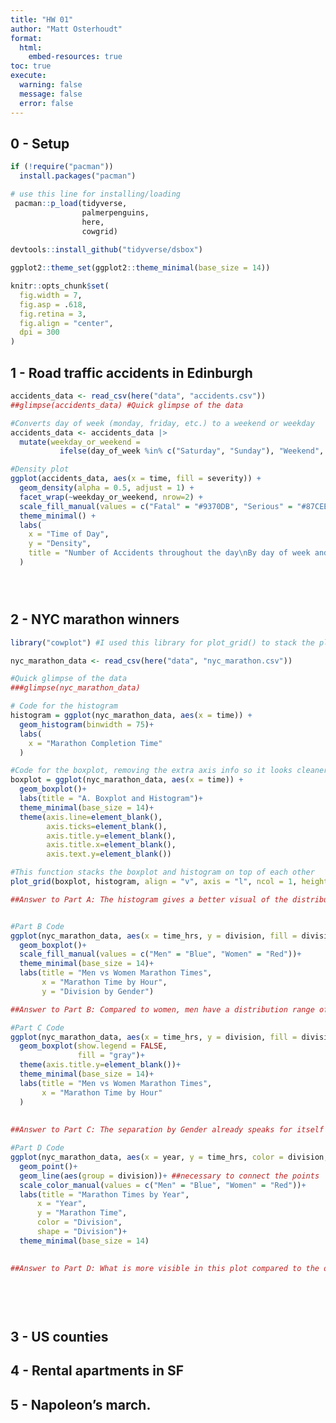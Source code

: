 ```yaml
---
title: "HW 01"
author: "Matt Osterhoudt"
format: 
  html:
    embed-resources: true
toc: true
execute: 
  warning: false
  message: false
  error: false
---
```


## 0 - Setup

```r
if (!require("pacman")) 
  install.packages("pacman")

# use this line for installing/loading
 pacman::p_load(tidyverse,
                palmerpenguins,
                here,
                cowgrid) 
 
devtools::install_github("tidyverse/dsbox")

ggplot2::theme_set(ggplot2::theme_minimal(base_size = 14))

knitr::opts_chunk$set(
  fig.width = 7,
  fig.asp = .618,
  fig.retina = 3,
  fig.align = "center",
  dpi = 300
)
```

## 1 - Road traffic accidents in Edinburgh

```r

accidents_data <- read_csv(here("data", "accidents.csv"))
##glimpse(accidents_data) #Quick glimpse of the data

#Converts day of week (monday, friday, etc.) to a weekend or weekday
accidents_data <- accidents_data |>
  mutate(weekday_or_weekend = 
           ifelse(day_of_week %in% c("Saturday", "Sunday"), "Weekend", "Weekday"))

#Density plot
ggplot(accidents_data, aes(x = time, fill = severity)) +
  geom_density(alpha = 0.5, adjust = 1) +
  facet_wrap(~weekday_or_weekend, nrow=2) +
  scale_fill_manual(values = c("Fatal" = "#9370DB", "Serious" = "#87CEEB", "Slight" = "#FFFFE0")) +
  theme_minimal() +
  labs(
    x = "Time of Day",
    y = "Density",
    title = "Number of Accidents throughout the day\nBy day of week and severity"
  )





```

## 2 - NYC marathon winners

```r


library("cowplot") #I used this library for plot_grid() to stack the plots.

nyc_marathon_data <- read_csv(here("data", "nyc_marathon.csv"))

#Quick glimpse of the data
###glimpse(nyc_marathon_data) 

# Code for the histogram
histogram = ggplot(nyc_marathon_data, aes(x = time)) + 
  geom_histogram(binwidth = 75)+
  labs(
    x = "Marathon Completion Time"
  )

#Code for the boxplot, removing the extra axis info so it looks cleaner stacked with histogram
boxplot = ggplot(nyc_marathon_data, aes(x = time)) + 
  geom_boxplot()+
  labs(title = "A. Boxplot and Histogram")+
  theme_minimal(base_size = 14)+
  theme(axis.line=element_blank(),
        axis.ticks=element_blank(),
        axis.title.y=element_blank(),
        axis.title.x=element_blank(),
        axis.text.y=element_blank())

#This function stacks the boxplot and histogram on top of each other
plot_grid(boxplot, histogram, align = "v", axis = "l", ncol = 1, heights = c(1, 3))

##Answer to Part A: The histogram gives a better visual of the distribution of runners that completed the marathon. We can see a more clear visual represenatation of the completion times. The boxplot, however, gives us a more clear indication of the median points, outliers, and quartiles. The boxplot lacks the visualization of the distrubution, while the histogram lacks the statistical information such as median, outliers, and quartiles.


#Part B Code
ggplot(nyc_marathon_data, aes(x = time_hrs, y = division, fill = division)) +
  geom_boxplot()+
  scale_fill_manual(values = c("Men" = "Blue", "Women" = "Red"))+
  theme_minimal(base_size = 14)+
  labs(title = "Men vs Women Marathon Times",
       x = "Marathon Time by Hour",
       y = "Division by Gender")

##Answer to Part B: Compared to women, men have a distribution range of marathon times. Men also have a smaller quartile range, and on average, a faster completion time. Women have more outlier points.

#Part C Code
ggplot(nyc_marathon_data, aes(x = time_hrs, y = division, fill = division)) +
  geom_boxplot(show.legend = FALSE,
               fill = "gray")+
  theme(axis.title.y=element_blank())+
  theme_minimal(base_size = 14)+
  labs(title = "Men vs Women Marathon Times",
       x = "Marathon Time by Hour"
  )
  
       
##Answer to Part C: The separation by Gender already speaks for itself a bit. I removed the legend and y-axis label. I also decided to remove the color and just use a default gray fill, although I suppose I could have kept the blue vs red/pink in. Those are sort of historical default "gender" color separators. My changes affect the data-to-ink ratio by cutting down a lot of excess colors and information in order to simplyify the visual.

#Part D Code
ggplot(nyc_marathon_data, aes(x = year, y = time_hrs, color = division, shape = division))+
  geom_point()+
  geom_line(aes(group = division))+ ##necessary to connect the points
  scale_color_manual(values = c("Men" = "Blue", "Women" = "Red"))+
  labs(title = "Marathon Times by Year",
      x = "Year",
      y = "Marathon Time",
      color = "Division",
      shape = "Division")+
  theme_minimal(base_size = 14)
  

##Answer to Part D: What is more visible in this plot compared to the others is the trend. We can visualize the marathon times by year, especially noting the marathon times improving significantly since 1970.
       

```

\

```         
```

## 3 - US counties

## 4 - Rental apartments in SF

## 5 - Napoleon’s march.
